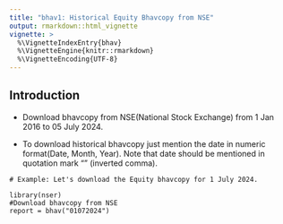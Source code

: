 ---
title: "bhav1: Historical Equity Bhavcopy from NSE"
output: rmarkdown::html_vignette
vignette: >
  %\VignetteIndexEntry{bhav}
  %\VignetteEngine{knitr::rmarkdown}
  %\VignetteEncoding{UTF-8}
---

## Introduction 

* Download bhavcopy from NSE(National Stock Exchange) from 1 Jan 2016 to 05 July 2024.

* To download historical bhavcopy just mention the date in numeric format(Date, Month, Year). Note that date should be mentioned in quotation mark "" (inverted comma). 

``` 
# Example: Let's download the Equity bhavcopy for 1 July 2024. 

library(nser)
#Download bhavcopy from NSE
report = bhav("01072024")

```
